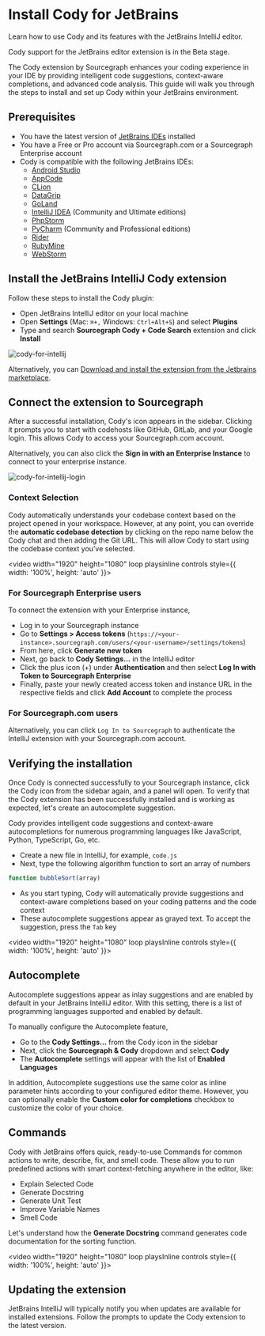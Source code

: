 # Install Cody for JetBrains

<p className="subtitle">Learn how to use Cody and its features with the JetBrains IntelliJ editor.</p>

<Callout type="note" title="Beta">
Cody support for the JetBrains editor extension is in the Beta stage.
</Callout>

The Cody extension by Sourcegraph enhances your coding experience in your IDE by providing intelligent code suggestions, context-aware completions, and advanced code analysis. This guide will walk you through the steps to install and set up Cody within your JetBrains environment.

<LinkCards>
   <LinkCard href="https://plugins.jetbrains.com/plugin/9682-cody-ai-by-sourcegraph" imgSrc="https://storage.googleapis.com/sourcegraph-assets/docs/images/cody/jb_beam.svg" imgAlt="Cody for JetBrains" title="JetBrains Extension (Beta)" description="Install Cody's free extension for JetBrains." />
</LinkCards>

## Prerequisites

- You have the latest version of <a href="https://www.jetbrains.com/idea/" target="_blank">JetBrains IDEs</a> installed
- You have a Free or Pro account via Sourcegraph.com or a Sourcegraph Enterprise account
- Cody is compatible with the following JetBrains IDEs:
  - [Android Studio](https://developer.android.com/studio)
  - [AppCode](https://www.jetbrains.com/objc/)
  - [CLion](https://www.jetbrains.com/clion/)
  - [DataGrip](https://www.jetbrains.com/datagrip/)
  - [GoLand](https://www.jetbrains.com/go/)
  - [IntelliJ IDEA](https://www.jetbrains.com/idea/) (Community and Ultimate editions)
  - [PhpStorm](https://www.jetbrains.com/phpstorm/)
  - [PyCharm](https://www.jetbrains.com/pycharm/) (Community and Professional editions)
  - [Rider](https://www.jetbrains.com/rider/)
  - [RubyMine](https://www.jetbrains.com/ruby/)
  - [WebStorm](https://www.jetbrains.com/webstorm/)

## Install the JetBrains IntelliJ Cody extension

Follow these steps to install the Cody plugin:

- Open JetBrains IntelliJ editor on your local machine
- Open **Settings** (Mac: `⌘+,` Windows: `Ctrl+Alt+S`) and select **Plugins**
- Type and search **Sourcegraph Cody + Code Search** extension and click **Install**

![cody-for-intellij](https://storage.googleapis.com/sourcegraph-assets/Docs/Media/cody-for-intellij.png)

Alternatively, you can [Download and install the extension from the Jetbrains marketplace](https://plugins.jetbrains.com/plugin/9682-sourcegraph).

## Connect the extension to Sourcegraph

After a successful installation, Cody's icon appears in the sidebar. Clicking it prompts you to start with codehosts like GitHub, GitLab, and your Google login. This allows Cody to access your Sourcegraph.com account.

Alternatively, you can also click the **Sign in with an Enterprise Instance** to connect to your enterprise instance.

![cody-for-intellij-login](https://storage.googleapis.com/sourcegraph-assets/Docs/Media/sign-in-cody-jb.png)

### Context Selection

Cody automatically understands your codebase context based on the project opened in your workspace. However, at any point, you can override the **automatic codebase detection** by clicking on the repo name below the Cody chat and then adding the Git URL. This will allow Cody to start using the codebase context you’ve selected.

<video width="1920" height="1080" loop playsinline controls style={{ width: '100%', height: 'auto' }}>
  <source src="https://storage.googleapis.com/sourcegraph-assets/Docs/Media/override-context.mp4" type="video/mp4" />
</video>

### For Sourcegraph Enterprise users

To connect the extension with your Enterprise instance,

- Log in to your Sourcegraph instance
- Go to **Settings > Access tokens** (`https://<your-instance>.sourcegraph.com/users/<your-username>/settings/tokens`)
- From here, click **Generate new token**
- Next, go back to **Cody Settings...** in the IntelliJ editor
- Click the plus icon (+) under **Authentication** and then select **Log In with Token to Sourcegraph Enterprise**
- Finally, paste your newly created access token and instance URL in the respective fields and click **Add Account** to complete the process

### For Sourcegraph.com users

Alternatively, you can click `Log In to Sourcegraph` to authenticate the IntelliJ extension with your Sourcegraph.com account.

## Verifying the installation

Once Cody is connected successfully to your Sourcegraph instance, click the Cody icon from the sidebar again, and a panel will open. To verify that the Cody extension has been successfully installed and is working as expected, let's create an autocomplete suggestion.

Cody provides intelligent code suggestions and context-aware autocompletions for numerous programming languages like JavaScript, Python, TypeScript, Go, etc.

- Create a new file in IntelliJ, for example, `code.js`
- Next, type the following algorithm function to sort an array of numbers

```js
function bubbleSort(array)
```

- As you start typing, Cody will automatically provide suggestions and context-aware completions based on your coding patterns and the code context
- These autocomplete suggestions appear as grayed text. To accept the suggestion, press the `Tab` key

<video width="1920" height="1080" loop playsInline controls style={{ width: '100%', height: 'auto' }}>
  <source src="https://storage.googleapis.com/sourcegraph-assets/Docs/Media/jb-first-suggestion.mp4" type="video/mp4"/>
</video>

## Autocomplete

Autocomplete suggestions appear as inlay suggestions and are enabled by default in your JetBrains IntelliJ editor. With this setting, there is a list of programming languages supported and enabled by default.

To manually configure the Autocomplete feature,

- Go to the **Cody Settings...** from the Cody icon in the sidebar
- Next, click the **Sourcegraph & Cody** dropdown and select **Cody**
- The **Autocomplete** settings will appear with the list of **Enabled Languages**

In addition, Autocomplete suggestions use the same color as inline parameter hints according to your configured editor theme. However, you can optionally enable the **Custom color for completions** checkbox to customize the color of your choice.

## Commands

Cody with JetBrains offers quick, ready-to-use Commands for common actions to write, describe, fix, and smell code. These allow you to run predefined actions with smart context-fetching anywhere in the editor, like:

- Explain Selected Code
- Generate Docstring
- Generate Unit Test
- Improve Variable Names
- Smell Code

Let's understand how the **Generate Docstring** command generates code documentation for the sorting function.

<video width="1920" height="1080" loop playsInline controls style={{ width: '100%', height: 'auto' }}>
<source src="https://storage.googleapis.com/sourcegraph-assets/Docs/Media/jb-generate-docstring.mp4" type="video/mp4" />
</video>

## Updating the extension

JetBrains IntelliJ will typically notify you when updates are available for installed extensions. Follow the prompts to update the Cody extension to the latest version.
